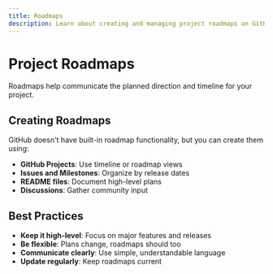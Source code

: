 ```yaml
---
title: Roadmaps
description: Learn about creating and managing project roadmaps on GitHub
---
```


# Project Roadmaps

Roadmaps help communicate the planned direction and timeline for your project.

## Creating Roadmaps

GitHub doesn't have built-in roadmap functionality, but you can create them using:

- **GitHub Projects**: Use timeline or roadmap views
- **Issues and Milestones**: Organize by release dates
- **README files**: Document high-level plans
- **Discussions**: Gather community input

## Best Practices

- **Keep it high-level**: Focus on major features and releases
- **Be flexible**: Plans change, roadmaps should too
- **Communicate clearly**: Use simple, understandable language
- **Update regularly**: Keep roadmaps current
